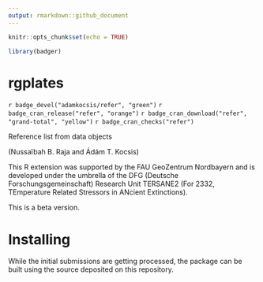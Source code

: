 ---
output: rmarkdown::github_document
---

```{r setup, include=FALSE}
knitr::opts_chunk$set(echo = TRUE)

library(badger)
```

# rgplates 
`r badge_devel("adamkocsis/refer", "green")`
`r badge_cran_release("refer", "orange")`
`r badge_cran_download("refer", "grand-total", "yellow")`
`r badge_cran_checks("refer")`

Reference list from data objects

(Nussaïbah B. Raja and Ádám T. Kocsis)

This R extension was supported by the FAU GeoZentrum Nordbayern and is developed under the umbrella of the DFG (Deutsche Forschungsgemeinschaft) Research Unit TERSANE2 (For 2332, TEmperature Related Stressors in ANcient Extinctions).

This is a beta version. 


# Installing

While the initial submissions are getting processed, the package can be built using the source deposited on this repository.

